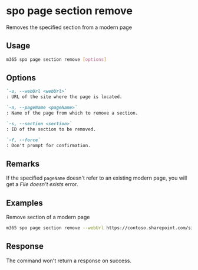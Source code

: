 
# spo page section remove

Removes the specified section from a modern page

## Usage

```sh
m365 spo page section remove [options]
```

## Options

```md definition-list
`-u, --webUrl <webUrl>`
: URL of the site where the page is located.

`-n, --pageName <pageName>`
: Name of the page from which to remove a section.

`-s, --section <section>`
: ID of the section to be removed.

`-f, --force`
: Don't prompt for confirmation.
```

<Global />

## Remarks

If the specified `pageName` doesn't refer to an existing modern page, you will get a _File doesn't exists_ error.

## Examples

Remove section of a modern page

```sh
m365 spo page section remove --webUrl https://contoso.sharepoint.com/sites/team-a --pageName home.aspx --section 1
```

## Response

The command won't return a response on success.
